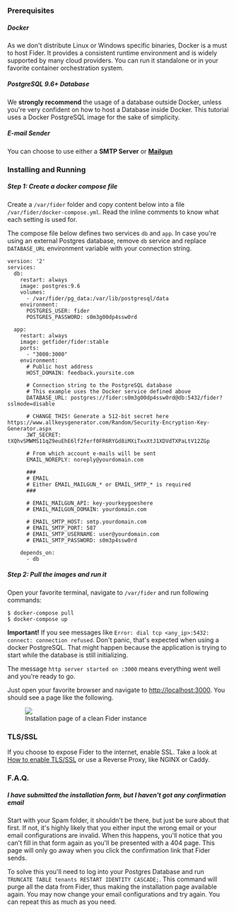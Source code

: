 ### Prerequisites

##### Docker

As we don't distribute Linux or Windows specific binaries, Docker is a must to host Fider. It provides a consistent runtime environment and is widely supported by many cloud providers. You can run it standalone or in your favorite container orchestration system.

##### PostgreSQL 9.6+ Database

We **strongly recommend** the usage of a database outside Docker, unless you're very confident on how to host a Database inside Docker. This tutorial uses a Docker PostgreSQL image for the sake of simplicity.

##### E-mail Sender

You can choose to use either a **SMTP Server** or **[Mailgun](https://www.mailgun.com)**

### Installing and Running

##### Step 1: Create a docker compose file

Create a `/var/fider` folder and copy content below into a file `/var/fider/docker-compose.yml`. Read the inline comments to know what each setting is used for.

The compose file below defines two services `db` and `app`. In case you're using an external Postgres database, remove `db` service and replace `DATABASE_URL` environment variable with your connection string.

```
version: '2'
services:
  db:
    restart: always
    image: postgres:9.6
    volumes:
      - /var/fider/pg_data:/var/lib/postgresql/data
    environment:
      POSTGRES_USER: fider
      POSTGRES_PASSWORD: s0m3g00dp4ssw0rd

  app:
    restart: always
    image: getfider/fider:stable
    ports:
      - "3000:3000"
    environment:
      # Public host address
      HOST_DOMAIN: feedback.yoursite.com

      # Connection string to the PostgreSQL database
      # This example uses the Docker service defined above
      DATABASE_URL: postgres://fider:s0m3g00dp4ssw0rd@db:5432/fider?sslmode=disable

      # CHANGE THIS! Generate a 512-bit secret here https://www.allkeysgenerator.com/Random/Security-Encryption-Key-Generator.aspx
      JWT_SECRET: tXQhvSMWMS11qZ9euEhE6lf2ferf0FR6RYGd8iMXiTxxXtJ1XDVdTXPaLtV12ZGp

      # From which account e-mails will be sent
      EMAIL_NOREPLY: noreply@yourdomain.com

      ###
      # EMAIL
      # Either EMAIL_MAILGUN_* or EMAIL_SMTP_* is required
      ###

      # EMAIL_MAILGUN_API: key-yourkeygoeshere
      # EMAIL_MAILGUN_DOMAIN: yourdomain.com

      # EMAIL_SMTP_HOST: smtp.yourdomain.com
      # EMAIL_SMTP_PORT: 587
      # EMAIL_SMTP_USERNAME: user@yourdomain.com
      # EMAIL_SMTP_PASSWORD: s0m3p4ssw0rd

    depends_on:
      - db
```

##### Step 2: Pull the images and run it

Open your favorite terminal, navigate to `/var/fider` and run following commands:

```
$ docker-compose pull
$ docker-compose up
```

**Important!** If you see messages like `Error: dial tcp <any_ip>:5432: connect: connection refused`. Don't panic, that's expected when using a docker PostgreSQL. That might happen because the application is trying to start while the database is still initializing.

The message `http server started on :3000` means everything went well and you're ready to go.

Just open your favorite browser and navigate to [http://localhost:3000](http://localhost:3000). You should see a page like the following.

<figure>
  <img src="/images/docs/fider-clean-install.png" />
  <figcaption>Installation page of a clean Fider instance</figcaption>
</figure>

### TLS/SSL

If you choose to expose Fider to the internet, enable SSL. Take a look at [How to enable TLS/SSL](/docs/how-to-enable-ssl) or use a Reverse Proxy, like NGINX or Caddy.

### F.A.Q.

##### I have submitted the installation form, but I haven't got any confirmation email

Start with your Spam folder, it shouldn't be there, but just be sure about that first. If not, it's highly likely that you either input the wrong email or your email configurations are invalid. When this happens, you'll notice that you can't fill in that form again as you'll be presented with a 404 page. This page will only go away when you click the confirmation link that Fider sends.

To solve this you'll need to log into your Postgres Database and run `TRUNCATE TABLE tenants RESTART IDENTITY CASCADE;`. This command will purge all the data from Fider, thus making the installation page available again. You may now change your email configurations and try again. You can repeat this as much as you need.
